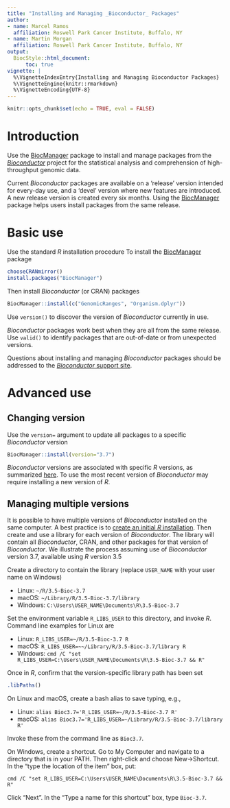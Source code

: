 ```yaml
---
title: "Installing and Managing _Bioconductor_ Packages"
author:
- name: Marcel Ramos
  affiliation: Roswell Park Cancer Institute, Buffalo, NY
- name: Martin Morgan
  affiliation: Roswell Park Cancer Institute, Buffalo, NY
output:
  BiocStyle::html_document:
      toc: true
vignette: |
  %\VignetteIndexEntry{Installing and Managing Bioconductor Packages}
  %\VignetteEngine{knitr::rmarkdown}
  %\VignetteEncoding{UTF-8}
---
```


```r
knitr::opts_chunk$set(echo = TRUE, eval = FALSE)
```

# Introduction

Use the [BiocManager][1] package to install and manage packages from the
_[Bioconductor][2]_ project for the statistical analysis and comprehension of
high-throughput genomic data.

Current _Bioconductor_ packages are available on a 'release' version intended
for every-day use, and a 'devel' version where new features are introduced. A
new release version is created every six months. Using the [BiocManager][1]
package helps users install packages from the same release.

# Basic use

Use the standard _R_ installation procedure To install the [BiocManager][1]
package

```r
chooseCRANmirror()
install.packages("BiocManager")
```

Then install _Bioconductor_ (or CRAN) packages

```r
BiocManager::install(c("GenomicRanges", "Organism.dplyr"))
```

Use `version()` to discover the version of _Bioconductor_ currently in
use.

_Bioconductor_ packages work best when they are all from the same release. Use
`valid()` to identify packages that are out-of-date or from unexpected
versions.

Questions about installing and managing _Bioconductor_ packages should be
addressed to the [_Bioconductor_ support site][4].

# Advanced use

## Changing version

Use the `version=` argument to update all packages to a specific _Bioconductor_
version

```r
BiocManager::install(version="3.7")
```

_Bioconductor_ versions are associated with specific _R_ versions, as
summarized [here][5]. To use the most recent version of _Bioconductor_ may
require installing a new version of _R_.

## Managing multiple versions

It is possible to have multiple versions of _Bioconductor_ installed on the
same computer. A best practice is to [create an initial _R_ installation][6].
Then create and use a library for each version of _Bioconductor_. The library
will contain all _Bioconductor_, CRAN, and other packages for that version of
_Bioconductor_. We illustrate the process assuming use of _Bioconductor_
version 3.7, available using _R_ version 3.5

Create a directory to contain the library (replace `USER_NAME` with your user
name on Windows)

- Linux: `~/R/3.5-Bioc-3.7`
- macOS: `~/Library/R/3.5-Bioc-3.7/library`
- Windows: `C:\Users\USER_NAME\Documents\R\3.5-Bioc-3.7`

Set the environment variable `R_LIBS_USER` to this directory, and invoke _R_.
Command line examples for Linux are

- Linux: `R_LIBS_USER=~/R/3.5-Bioc-3.7 R`
- macOS: `R_LIBS_USER=~~/Library/R/3.5-Bioc-3.7/library R`
- Windows: `cmd /C "set R_LIBS_USER=C:\Users\USER_NAME\Documents\R\3.5-Bioc-3.7 && R"`

Once in _R_, confirm that the version-specific library path has been set

```r
.libPaths()
```

On Linux and macOS, create a bash alias to save typing, e.g.,

- Linux: `alias Bioc3.7='R_LIBS_USER=~/R/3.5-Bioc-3.7 R'`
- macOS: `alias Bioc3.7='R_LIBS_USER=~/Library/R/3.5-Bioc-3.7/library R'`

Invoke these from the command line as `Bioc3.7`.

On Windows, create a shortcut. Go to My Computer and navigate to a directory
that is in your PATH. Then right-click and choose New->Shortcut.
In the "type the location of the item" box, put:

```
cmd /C "set R_LIBS_USER=C:\Users\USER_NAME\Documents\R\3.5-Bioc-3.7 && R"
```

Click "Next". In the "Type a name for this shortcut" box, type `Bioc-3.7`.

[1]: https://bioconductor.org/packages/BiocManager
[2]: https://bioconductor.org
[3]: https://support.bioconductor.org
[4]: https://github.com/Bioconductor/BiocManager
[5]: https://bioconductor.org/about/release-announcements/
[6]: https://cloud.r-project.org/
